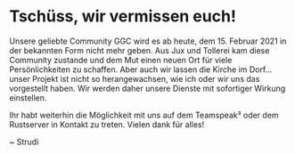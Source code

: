 # Tschüss, wir vermissen euch!

Unsere geliebte Community GGC wird es ab heute, dem 15. Februar 2021 in der bekannten Form nicht mehr geben. 
Aus Jux und Tollerei kam diese Community zustande und dem Mut einen neuen Ort für viele Persönlichkeiten zu schaffen. 
Aber auch wir lassen die Kirche im Dorf... unser Projekt  ist nicht so herangewachsen, wie ich oder wir uns das vorgestellt haben. 
Wir werden daher unsere Dienste mit sofortiger Wirkung einstellen. 

Ihr habt weiterhin die Möglichkeit mit uns auf dem Teamspeak³ oder dem Rustserver in Kontakt zu treten. 
Vielen dank für alles! 

~ Strudi
